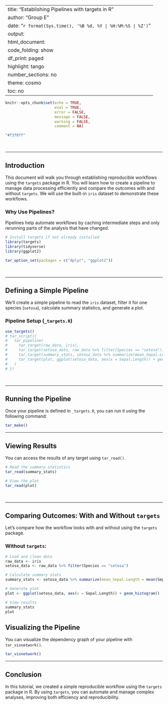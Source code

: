 
---
title: "Establishing Pipelines with targets in R"
author: "Group E"
date: "`r format(Sys.time(), '%B %d, %Y | %H:%M:%S | %Z')`"
output:
  html_document:
    code_folding: show
    df_print: paged
    highlight: tango
    number_sections: no
    theme: cosmo
    toc: no
---

<style>
div.answer {background-color:#f3f0ff; border-radius: 5px; padding: 20px;}
div.comment {background-color:#F0F6FF; border-radius: 5px; padding: 20px;}
</style>

```r
knitr::opts_chunk$set(echo = TRUE,
                      eval = TRUE,
                      error = FALSE,
                      message = FALSE,
                      warning = FALSE,
                      comment = NA)

"#f3f0ff"
```

<br>

------------------------------------------------------------------------

## Introduction

This document will walk you through establishing reproducible workflows using the `targets` package in R.
You will learn how to create a pipeline to manage data processing efficiently and compare the outcomes with and without `targets`. 
We will use the built-in `iris` dataset to demonstrate these workflows.

<div class="comment">
### Why Use Pipelines?
Pipelines help automate workflows by caching intermediate steps and only rerunning parts of the analysis that have changed.
</div>

```r
# Install targets if not already installed
library(targets)
library(tidyverse)
library(ggplot2)

tar_option_set(packages = c("dplyr", "ggplot2"))
```

<br>

------------------------------------------------------------------------

## Defining a Simple Pipeline

We'll create a simple pipeline to read the `iris` dataset, filter it for one species (`setosa`), calculate summary statistics, and generate a plot.

<div class="comment">
### Pipeline Setup (`_targets.R`)
</div>

```r
use_targets()
# tar_script({
#   tar_pipeline(
#     tar_target(raw_data, iris),
#     tar_target(setosa_data, raw_data %>% filter(Species == "setosa")),
#     tar_target(summary_stats, setosa_data %>% summarize(mean_Sepal.Length = mean(Sepal.Length))),
#     tar_target(plot, ggplot(setosa_data, aes(x = Sepal.Length)) + geom_histogram())
#   )
# })
```

<br>

------------------------------------------------------------------------

## Running the Pipeline

Once your pipeline is defined in `_targets.R`, you can run it using the following command:

```r
tar_make()
```

------------------------------------------------------------------------

## Viewing Results

You can access the results of any target using `tar_read()`.

```r
# Read the summary statistics
tar_read(summary_stats)

# View the plot
tar_read(plot)
```

<br>

------------------------------------------------------------------------

## Comparing Outcomes: With and Without `targets`

Let's compare how the workflow looks with and without using the `targets` package.

### Without `targets`:

```r
# Load and clean data
raw_data <- iris
setosa_data <- raw_data %>% filter(Species == "setosa")

# Calculate summary stats
summary_stats <- setosa_data %>% summarize(mean_Sepal.Length = mean(Sepal.Length))

# Generate plot
plot <- ggplot(setosa_data, aes(x = Sepal.Length)) + geom_histogram()

# View results
summary_stats
plot
```

## Visualizing the Pipeline

You can visualize the dependency graph of your pipeline with `tar_visnetwork()`.

```r
tar_visnetwork()
```


------------------------------------------------------------------------

## Conclusion

In this tutorial, we created a simple reproducible workflow using the `targets` package in R. By using `targets`, you can automate and manage complex analyses, improving both efficiency and reproducibility.
